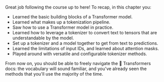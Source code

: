 <script>
	
</script>

Great job following the course up to here! To recap, in this chapter you:

- Learned the basic building blocks of a Transformer model.
- Learned what makes up a tokenization pipeline.
- Saw how to use a Transformer model in practice.
- Learned how to leverage a tokenizer to convert text to tensors that are understandable by the model.
- Set up a tokenizer and a model together to get from text to predictions.
- Learned the limitations of input IDs, and learned about attention masks.
- Played around with versatile and configurable tokenizer methods.

From now on, you should be able to freely navigate the 🤗 Transformers docs: the vocabulary will sound familiar, and you've already seen the methods that you'll use the majority of the time.
